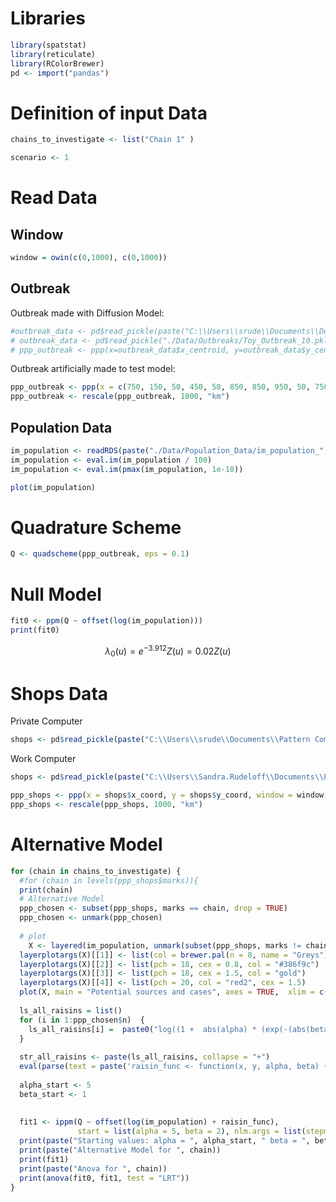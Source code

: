 # Libraries

```r
library(spatstat) 
library(reticulate) 
library(RColorBrewer) 
pd <- import("pandas")
```

# Definition of input Data

```r
chains_to_investigate <- list("Chain 1" )
```

```r
scenario <- 1
```

# Read Data

## Window

```r
window = owin(c(0,1000), c(0,1000))
```

## Outbreak

Outbreak made with Diffusion Model:

```r
#outbreak_data <- pd$read_pickle(paste("C:\\Users\\srude\\Documents\\Dev Kram\\Toy Example Traceback Model\\Diffusion Model\\Outputs\\Outbreaks\\Scenario_", as.character(scenario), "\\Outbreak_Chain 1_10_0.pkl", sep = ""))
# outbreak_data <- pd$read_pickle("./Data/Outbreaks/Toy_Outbreak_10.pkl") 
# ppp_outbreak <- ppp(x=outbreak_data$x_centroid, y=outbreak_data$y_centroid, window = window)
```

Outbreak artificially made to test model:

```r
ppp_outbreak <- ppp(x = c(750, 150, 50, 450, 50, 850, 850, 950, 50, 750), y = c(150, 250, 250, 450, 850, 150, 850, 150, 150, 850), window = window ) 
ppp_outbreak <- rescale(ppp_outbreak, 1000, "km")
```

## Population Data

```r
im_population <- readRDS(paste("./Data/Population_Data/im_population_", as.character(scenario), ".rds", sep = ""))
im_population <- eval.im(im_population / 100)
im_population <- eval.im(pmax(im_population, 1e-10))
```

```r
plot(im_population)
```

# Quadrature Scheme

```r
Q <- quadscheme(ppp_outbreak, eps = 0.1)
```

# Null Model

```r
fit0 <- ppm(Q ~ offset(log(im_population)))
print(fit0)
```

$$\lambda_0(u) = e^{-3.912}Z(u) = 0.02 Z(u)$$

# Shops Data
Private Computer
```r
shops <- pd$read_pickle(paste("C:\\Users\\srude\\Documents\\Pattern Comparison Project\\Toy_Example\\Diffusion_Model\\Outputs\\Stores\\stores_", as.character(scenario), ".pkl", sep = ""))
```
Work Computer
```r
shops <- pd$read_pickle(paste("C:\\Users\\Sandra.Rudeloff\\Documents\\Pattern Comparison Project\\Toy_Example\\Diffusion_Model\\Outputs\\Stores\\stores_", as.character(scenario), ".pkl", sep = ""))
```


```r
ppp_shops <- ppp(x = shops$x_coord, y = shops$y_coord, window = window, marks = as.factor(shops$Chain))
ppp_shops <- rescale(ppp_shops, 1000, "km")
```

# Alternative Model

```r
for (chain in chains_to_investigate) {
  #for (chain in levels(ppp_shops$marks)){
  print(chain)
  # Alternative Model 
  ppp_chosen <- subset(ppp_shops, marks == chain, drop = TRUE)
  ppp_chosen <- unmark(ppp_chosen)
  
  # plot  
    X <- layered(im_population, unmark(subset(ppp_shops, marks != chain, drop = TRUE)),ppp_chosen,ppp_outbreak)
  layerplotargs(X)[[1]] <- list(col = brewer.pal(n = 8, name = "Greys"), breaks = c(0, 1, 10, 50, 100, 150, 200, 250, 260))
  layerplotargs(X)[[2]] <- list(pch = 18, cex = 0.8, col = "#386f9c")
  layerplotargs(X)[[3]] <- list(pch = 18, cex = 1.5, col = "gold")
  layerplotargs(X)[[4]] <- list(pch = 20, col = "red2", cex = 1.5)
  plot(X, main = "Potential sources and cases", axes = TRUE,  xlim = c(0, 1), ylim = c(0, 1) )
  
  ls_all_raisins = list()
  for (i in 1:ppp_chosen$n)  {
    ls_all_raisins[i] =  paste0("log((1 +  abs(alpha) * (exp(-(abs(beta)) * ((x- ",ppp_chosen$x[i],")^2 + (y- ",ppp_chosen$y[i],")^2)))))")
  }
  
  str_all_raisins <- paste(ls_all_raisins, collapse = "+")     
  eval(parse(text = paste('raisin_func <- function(x, y, alpha, beta) {(' , str_all_raisins , ')}', sep = '')))
  
  alpha_start <- 5
  beta_start <- 1
  
  
  fit1 <- ippm(Q ~ offset(log(im_population) + raisin_func),
               start = list(alpha = 5, beta = 2), nlm.args = list(stepmax = 1), gcontrol = glm.control(maxit = 1000)) # nlm.args = list(stepmax = 1, print.level = 2)
  print(paste("Starting values: alpha = ", alpha_start, " beta = ", beta_start))
  print(paste("Alternative Model for ", chain))
  print(fit1)
  print(paste("Anova for ", chain))
  print(anova(fit0, fit1, test = "LRT"))
}
```
